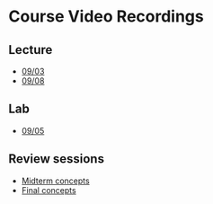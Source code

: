 # Course Video Recordings {.unnumbered}

## Lecture

- [09/03](https://mediaspace.wisc.edu/media/glm_2025_0903/1_qef89lqx)
- [09/08](https://mediaspace.wisc.edu/media/glm_2025_0908/1_8c24cngx)

## Lab

- [09/05](https://mediaspace.wisc.edu/media/glmlab_2025_0905/1_67gru0gu) 

  
## Review sessions

- [Midterm concepts]()
- [Final concepts]()